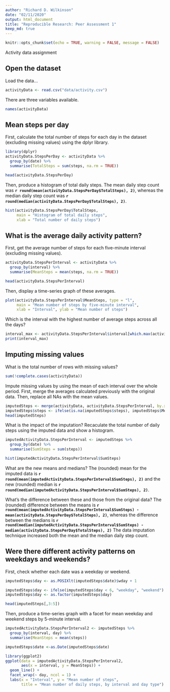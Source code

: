 ```yaml
---
author: "Richard D. Wilkinson"
date: "02/11/2020"
output: html_document
title: "Reproducible Research: Peer Assessment 1"
keep_md: true
---
```


```r
knitr::opts_chunk$set(echo = TRUE, warning = FALSE, message = FALSE)
```

Activity data assignment

########################

## Open the dataset

Load the data...
``` r
activityData <- read.csv("data/activity.csv")
```
There are three variables available.
``` r
names(activityData)
```

## Mean steps per day

First, calculate the total number of steps for each day in the dataset (excluding missing values) using the dplyr library.
``` r
library(dplyr)
activityData.StepsPerDay <- activityData %>% 
  group_by(date) %>% 
  summarise(TotalSteps = sum(steps, na.rm = TRUE))

head(activityData.StepsPerDay)
```

Then, produce a histogram of total daily steps. The mean daily step count was **`r round(mean(activityData.StepsPerDay$TotalSteps), 2)`**, whereas the median daily step count was **`r round(median(activityData.StepsPerDay$TotalSteps), 2)`**.

``` r
hist(activityData.StepsPerDay$TotalSteps, 
     main = "Histogram of total daily steps",
     xlab = "Total number of daily steps")
```


## What is the average daily activity pattern?

First, get the average number of steps for each five-minute interval (excluding missing values).

``` r
activityData.StepsPerInterval <- activityData %>% 
  group_by(interval) %>% 
  summarise(MeanSteps = mean(steps, na.rm = TRUE))

head(activityData.StepsPerInterval)
```

Then, display a time-series graph of these averages.

``` r
plot(activityData.StepsPerInterval$MeanSteps, type = "l", 
     main = "Mean number of steps by five-minute interval", 
     xlab = "Interval", ylab = "Mean number of steps")
```

Which is the interval with the highest number of average steps across all the days?
``` r
interval_max <- activityData.StepsPerInterval$interval[which.max(activityData.StepsPerInterval$MeanSteps)]
print(interval_max)
```


## Imputing missing values

What is the total number of rows with missing values?
``` r
sum(!complete.cases(activityData))
```

Impute missing values by using the mean of each interval over the whole period. First, merge the averages calculated previously with the original data. Then, replace all NAs with the mean values.
``` r
imputedSteps <- merge(activityData, activityData.StepsPerInterval, by.x = "interval")
imputedSteps$steps <- ifelse(is.na(imputedSteps$steps), imputedSteps$MeanSteps, imputedSteps$steps)
head(imputedSteps)
```

What is the impact of the imputation?
Recaculate the total number of daily steps using the imputed data and show a histogram.
``` r
imputedActivityData.StepsPerInterval <- imputedSteps %>% 
  group_by(date) %>% 
  summarise(SumSteps = sum(steps))

hist(imputedActivityData.StepsPerInterval$SumSteps)
```

What are the new means and medians?
The (rounded) mean for the imputed data is **`r round(mean(imputedActivityData.StepsPerInterval$SumSteps), 2)`** and the new (rounded) median is **`r round(median(imputedActivityData.StepsPerInterval$SumSteps), 2)`**.

What's the difference between these and those from the original data?
The (rounded) difference between the means is **`r round(mean(imputedActivityData.StepsPerInterval$SumSteps) - mean(activityData.StepsPerDay$TotalSteps), 2)`**, whereas the difference between the medians is **`r round(median(imputedActivityData.StepsPerInterval$SumSteps) - median(activityData.StepsPerDay$TotalSteps), 2)`** The data imputation technique increased both the mean and the median daily step count.

## Were there different activity patterns on weekdays and weekends?

First, check whether each date was a weekday or weekend.
``` r
imputedSteps$day <- as.POSIXlt(imputedSteps$date)$wday + 1

imputedSteps$day <- ifelse(imputedSteps$day < 6, "weekday", "weekend")
imputedSteps$day <- as.factor(imputedSteps$day)

head(imputedSteps[,3:5])

```


Then, produce a time-series graph with a facet for mean weekday and weekend steps by 5-minute interval.
``` r
imputedActivityData.StepsPerInterval2 <- imputedSteps %>% 
  group_by(interval, day) %>% 
  summarise(MeanSteps = mean(steps))

imputedSteps$date <-as.Date(imputedSteps$date)

library(ggplot2)
ggplot(data = imputedActivityData.StepsPerInterval2, 
       aes(x = interval, y = MeanSteps)) +
  geom_line() + 
  facet_wrap(~ day, ncol = 1) +
  labs(x = "Interval", y = "Mean number of steps", 
       title = "Mean number of daily steps, by interval and day type")
  

```

